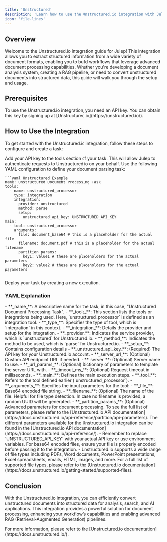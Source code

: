```yaml
---
title: 'Unstructured'
description: 'Learn how to use the Unstructured.io integration with Julep'
icon: 'file-lines'
---
```


## Overview

Welcome to the Unstructured.io integration guide for Julep! This integration allows you to extract structured information from a wide variety of document formats, enabling you to build workflows that leverage advanced document processing capabilities. Whether you're developing a document analysis system, creating a RAG pipeline, or need to convert unstructured documents into structured data, this guide will walk you through the setup and usage.

## Prerequisites

<Info type="info" title="API Key Required">
  To use the Unstructured.io integration, you need an API key. You can obtain this key by signing up at [Unstructured.io](https://unstructured.io/).
</Info>

## How to Use the Integration

To get started with the Unstructured.io integration, follow these steps to configure and create a task:

<Steps>
  <Step title="Configure Your API Key">
    Add your API key to the tools section of your task. This will allow Julep to authenticate requests to Unstructured.io on your behalf.
  </Step>
  <Step title="Create Task Definition">
    Use the following YAML configuration to define your document parsing task:

    ```yaml Unstructured Example
    name: Unstructured Document Processing Task
    tools:
      - name: unstructured_processor
        type: integration
        integration:
          provider: unstructured
          method: parse
          setup:
            unstructured_api_key: UNSTRUCTURED_API_KEY
    main:
      - tool: unstructured_processor
        arguments:
          file: document_base64 # this is a placeholder for the actual file
          filename: document.pdf # this is a placeholder for the actual filename
          partition_params:
            key1: value1 # these are placeholders for the actual parameters
            key2: value2 # these are placeholders for the actual parameters
    ```
  </Step>
  <Step title="Run Task">
    Deploy your task by creating a new execution.
  </Step>
</Steps>

### YAML Explanation

<AccordionGroup>
  <Accordion title="Basic Configuration">
    - **_name_**: A descriptive name for the task, in this case, "Unstructured Document Processing Task".
    - **_tools_**: This section lists the tools or integrations being used. Here, `unstructured_processor` is defined as an integration tool.
  </Accordion>

  <Accordion title="Tool Configuration">
    - **_type_**: Specifies the type of tool, which is `integration` in this context.
    - **_integration_**: Details the provider and setup for the integration.
      - **_provider_**: Indicates the service provider, which is `unstructured` for Unstructured.io.
      - **_method_**: Indicates the method to be used, which is `parse` for Unstructured.io.
      - **_setup_**: Contains configuration details
          - **_unstructured_api_key_**: (Required) The API key for your Unstructured.io account.
          - **_server_url_**: (Optional) Custom API endpoint URL if needed.
          - **_server_**: (Optional) Server name to use.
          - **_url_params_**: (Optional) Dictionary of parameters to template the server URL with.
          - **_timeout_ms_**: (Optional) Request timeout in milliseconds.
  </Accordion>

  <Accordion title="Execution Configuration">
    - **_main_**: Defines the main execution steps.
      - **_tool_**: Refers to the tool defined earlier (`unstructured_processor`).
      - **_arguments_**: Specifies the input parameters for the tool:
        - **_file_**: Base64 encoded file string.
        - **_filename_**: (Optional) The name of the file. Helpful for file type detection. In case no filename is provided, a random UUID will be generated.
        - **_partition_params_**: (Optional) Advanced parameters for document processing. To see the full list of parameters, please refer to the [Unstructured.io API documentation](https://docs.unstructured.io/api-reference/partition/api-parameters).
  </Accordion>
</AccordionGroup>

<Callout type="info" title="Additional Parameters">
  The different parameters available for the Unstructured.io integration can be found in the [Unstructured.io API documentation](https://docs.unstructured.io/api-reference/).
</Callout>

<Note>
  - Remember to replace `UNSTRUCTURED_API_KEY` with your actual API key or use environment variables. For base64 encoded files, ensure your file is properly encoded before passing it to the integration.
  - Unstructured.io supports a wide range of file types including PDFs, Word documents, PowerPoint presentations, Excel spreadsheets, emails, HTML, images, and more. For a full list of supported file types, please refer to the [Unstructured.io documentation](https://docs.unstructured.io/getting-started/supported-files).
</Note>

## Conclusion

With the Unstructured.io integration, you can efficiently convert unstructured documents into structured data for analysis, search, and AI applications. This integration provides a powerful solution for document processing, enhancing your workflow's capabilities and enabling advanced RAG (Retrieval-Augmented Generation) pipelines.

<Tip>
  For more information, please refer to the [Unstructured.io documentation](https://docs.unstructured.io/).
</Tip>
